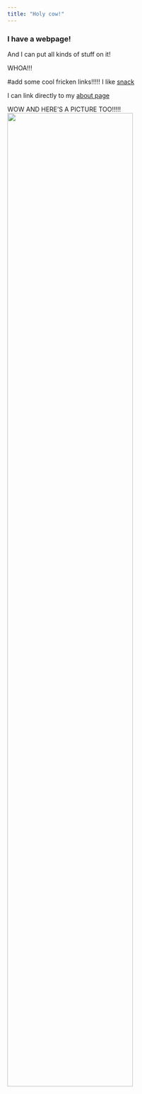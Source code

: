 ```yaml
---
title: "Holy cow!"
---
```


### I have a webpage!

And I can put all kinds of stuff on it!

WHOA!!!

#add some cool fricken links!!!!!
I like [snack](http://foodporndaily.com)

I can link directly to my [about page](about.html)

WOW AND HERE'S A PICTURE TOO!!!!! 
<img src="images/cool.jpg" style="width:75%">